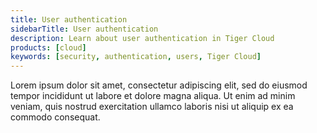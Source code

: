 ```yaml
---
title: User authentication
sidebarTitle: User authentication
description: Learn about user authentication in Tiger Cloud
products: [cloud]
keywords: [security, authentication, users, Tiger Cloud]
---
```


Lorem ipsum dolor sit amet, consectetur adipiscing elit, sed do eiusmod tempor incididunt ut labore et dolore magna aliqua. Ut enim ad minim veniam, quis nostrud exercitation ullamco laboris nisi ut aliquip ex ea commodo consequat.